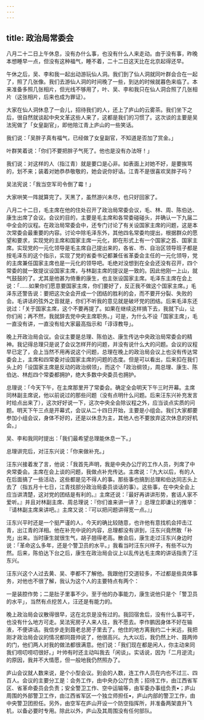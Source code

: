 ```yaml
---
---
---
```

title: 政治局常委会
---




八月二十二日上午休息，没有办什么事，也没有什么人来走动。由于没有事，昨晚本想睡早一点，但没有这种福气，睡不着，二十二日这天比在北京起得还早。

午休之后，吴、李和我一起出动游玩仙人洞。我们到了仙人洞就同叶群会合在一起了，照了几张像。我们去游仙人洞的时间晚了一些，到达的时候就暮色来临了。本来准备多照几张相片，但光线不够用了，叶、吴、李和我只在仙人洞合照了几张相片（这张相片，后来也成为罪证）。

大家在仙人洞休息了一会儿，招待我们的人，还上了庐山的云雾茶。我们坐下之后，很自然就谈起中央文革这些人来了，这都是我们的习惯了。这次谈的主要是吴法宪做了「女皇副官」，即他陪江青上庐山的一些笑话。

我们说：「吴胖子真有福气，已经做了女皇副官，不知道是否加了赏金。」

叶群笑着说：「你们不要把胖子气死了。他也是没有办法呀！」

我们说：对这样的人（指江青）就是要口是心非。如表面上对她不好，是要挨骂的，划不来；装着对她恭恭敬敬的，她会说你好话。江青不是很喜欢吴胖子吗？

吴法宪说：「我当空军司令倒了霉！」

大家哄笑一阵就算完了。天黑了，虽然游兴未尽，也只好回家了。

八月二十二日，毛主席在他的住处召开了政治局常委会议，毛、林、周、陈伯达、康生出席了会议。会议的目的，主要是毛主席和各常委碰碰头，并确认一下九届二中全会的议程。在政治局常委会中，还专门讨论了有关设国家主席的问题，这是本次常委会最重要的内容。讨论中除毛泽东外，其他四名常委均提出，根据群众的愿望和要求，实现党的主席和国家主席一元化，即在形式上有一个国家之首、国家主席。实现党的一元化领导是毛主席自己提出来的，各省、市、自治区领导班子都是按毛泽东的这个指示，实现了党的省委书记都兼任省革委会主任的一元化领导，党的主席兼任国家主席也是一元化的领导吧。毛绝对没想到在全会还没有召开，四个常委的就一致提议设国家主席，与林副主席的提议是一致的。因此他刚一上山，就气鼓鼓的了。尤其是他甚为倚重的康生，也主张设国家主席。毛泽东主席在会上说：「……如果你们愿意要国家主席，你们要好了，反正我不做这个国家主席。」毛泽东还警告说：要把这次全会开成一个团结的胜利的会，而不要开分裂、失败的会。毛讲话的弦外之音就是，你们不听我的意见就是破坏党的团结。后来毛泽东还说过：「关于国家主席，这个不要再提了。如果在继续这样搞下去，我就下山，让你们闹；再不然，我就辞去党中央主席职务。」可是，为什么不设「国家主席」，毛一直没有讲，一直没有给大家最高指示和「谆谆教导」。

晚上开政治局会议。会议主要是总理、陈伯达、康生传达中央政治局常委会的精神。我记得总理只是说了会议怎样开的问题，并没有说什么大的问题。会议的议程早已定了，会上当然不用再说这个问题，总理在晚上的政治局会议上也没有传达常委会上，主席和四常委对设国家主席的问题的态度。但是可以看出，后来扣在我们头上的「设国家主席是反动的政治纲领」，而这个「政治纲领」，周总理、康生、陈伯达、林彪四个常委都拥护，绝大多数中央委员也拥护。

总理说：「今天下午，在主席那里开了常委会。确定全会明天下午三时开幕。主席同林副主席说，他以前说过的那些问题（没有点明什么问题。后来汪东兴补充发言时给点出来了），这次好好说一下，这次中央全会除议程之外，应当谈点实质的问题。明天下午三点是开幕式，会议从二十四日开始，主要是小组会。我们大家都要参加小组会议，身体不好的，还是以休息为主，其他人也不要放弃这次休息的好机会。」

吴、李和我同时提出：「我们最希望总理能休息一下。」

总理讲完后，对汪东兴说：「你来做补充。」

汪东兴接着发了言，他说：「我首先声明，我是中央办公厅的工作人员，列席了中央常委会。主席在会上谈的问题，我做点补充传达。主席说：『九大以后，有的人在后面搞了一些活动，这些都是见不得人的事。那些事也搞到总理和伯达同志头上去了（指五月十七日，江青找部分政治局委员谈话的事）。这些事，在中央全会上应当讲清楚，这对党的团结是有利的。』主席还说：『最好再讲讲形势，套话人家不爱听。』并且对林副主席、周总理说：『你们谁来讲一讲？』总理立即谦让的推举：『请林副主席来讲吧。』主席又说：『可以把问题讲得宽一点。』」

汪东兴平时还是一个挺严谨的人，今天的确比较随意，也许他有意找机会抨击江青，出江青的洋相。他在补充中说的内容，总理都没有讲到，汪东兴竟然敢「补充」出来。当时康生就很生气，胡子翘得老高。散会后，康生走过汪东兴身边时说：「革命这么多年，还是个警卫员的水平。」我看当时汪东兴样子，有些不以为然。后来，陈伯达下台之后，康生在政治局会议上以乱传达毛主席的讲话指责了汪东兴。

汪东兴这个人过去黄、吴、李都不了解他。我跟他打交道较多，不过都是些具体事务，对他也不很了解，我认为这个人的主要特点有两个：

一是装腔作势；二是肚子里事不少。至于他的办事能力，康生说他只是个「警卫员的水平」，当然有点挖苦人，汪还是有能力的。

晚上政治局会议散得很早，这在北京是没有过的。我回宿舍后，没有什么事可干，也没有什么地方可走。吴法宪房子人来人往，我不愿去。李作鹏因身体不好在输液，不便讲话。我信步走到聂老总房子里去了。他住的地方离我约二十米远，我把刚才政治局会议的情况都同聂帅说了，他很高兴。九大以后，我仍然上叶、聂两帅的门，他们两人对我的做法都很满意。他们说：「我们现在都是闲人，你主动来同我们唠叨唠叨很好。」叶帅有时还主动叫我去「闲谈」。实话说，因为「二月逆流」的原因，我并不大情愿，但一般地我仍然照办了。

庐山会议就人数来说，是个小型会议。到会的人数，连工作人员在内也不过三、四百人。会议的主要分工是：会务工作，由中央办公厅负责；招待工作，由江西省军区、省革命委员会负责；安全警卫工作、空中运输等，由军委办事组负责•；庐山周围的外部警卫工作，由江西省军区一个独立师担任•，庐山内部的警卫工作，由中央警卫团担任。另外，由空军在庐山开设一个防空指挥所，并准备两架直升飞机，以备必要时专用。除此以外，庐山及其周围没有任何部队。